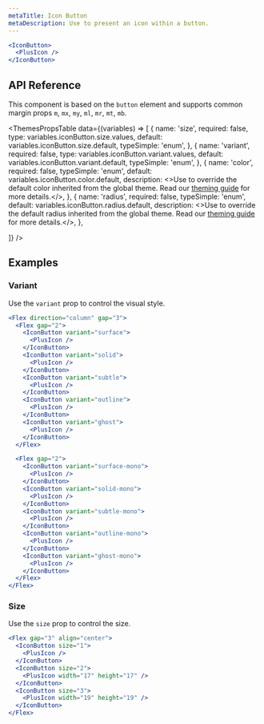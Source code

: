 ```yaml
---
metaTitle: Icon Button
metaDescription: Use to present an icon within a button.
---
```


```jsx live=true
<IconButton>
  <PlusIcon />
</IconButton>
```

## API Reference

This component is based on the `button` element and supports common margin props `m`, `mx`, `my`, `ml`, `mr`, `mt`, `mb`.

<ThemesPropsTable
  data={(variables) => [
    {
      name: 'size',
      required: false,
      type: variables.iconButton.size.values,
      default: variables.iconButton.size.default,
      typeSimple: 'enum',
    },
    {
      name: 'variant',
      required: false,
      type: variables.iconButton.variant.values,
      default: variables.iconButton.variant.default,
      typeSimple: 'enum',
    },
    {
      name: 'color',
      required: false,
      typeSimple: 'enum',
      default: variables.iconButton.color.default,
      description: <>Use to override the default color inherited from the global theme. Read our <a href="/TODO">theming guide</a> for more details.</>,
    },
    {
      name: 'radius',
      required: false,
      typeSimple: 'enum',
      default: variables.iconButton.radius.default,
      description: <>Use to override the default radius inherited from the global theme. Read our <a href="/TODO">theming guide</a> for more details.</>,
    },

]}
/>

## Examples

### Variant

Use the `variant` prop to control the visual style.

```jsx live=true
<Flex direction="column" gap="3">
  <Flex gap="2">
    <IconButton variant="surface">
      <PlusIcon />
    </IconButton>
    <IconButton variant="solid">
      <PlusIcon />
    </IconButton>
    <IconButton variant="subtle">
      <PlusIcon />
    </IconButton>
    <IconButton variant="outline">
      <PlusIcon />
    </IconButton>
    <IconButton variant="ghost">
      <PlusIcon />
    </IconButton>
  </Flex>

  <Flex gap="2">
    <IconButton variant="surface-mono">
      <PlusIcon />
    </IconButton>
    <IconButton variant="solid-mono">
      <PlusIcon />
    </IconButton>
    <IconButton variant="subtle-mono">
      <PlusIcon />
    </IconButton>
    <IconButton variant="outline-mono">
      <PlusIcon />
    </IconButton>
    <IconButton variant="ghost-mono">
      <PlusIcon />
    </IconButton>
  </Flex>
</Flex>
```

### Size

Use the `size` prop to control the size.

```jsx live=true
<Flex gap="3" align="center">
  <IconButton size="1">
    <PlusIcon />
  </IconButton>
  <IconButton size="2">
    <PlusIcon width="17" height="17" />
  </IconButton>
  <IconButton size="3">
    <PlusIcon width="19" height="19" />
  </IconButton>
</Flex>
```
